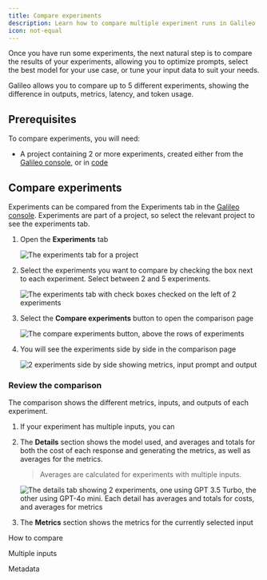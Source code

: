 ```yaml
---
title: Compare experiments
description: Learn how to compare multiple experiment runs in Galileo
icon: not-equal
---
```


Once you have run some experiments, the next natural step is to compare the results of your experiments, allowing you to optimize prompts, select the best model for your use case, or tune your input data to suit your needs.

Galileo allows you to compare up to 5 different experiments, showing the difference in outputs, metrics, latency, and token usage.

## Prerequisites

To compare experiments, you will need:

- A project containing 2 or more experiments, created either from the [Galileo console](concepts/experiments/running-experiments-in-console), or in [code](concepts/experiments/running-experiments) 

## Compare experiments

Experiments can be compared from the Experiments tab in the [Galileo console](https://app.galileo.ai/). Experiments are part of a project, so select the relevant project to see the experiments tab.

1. Open the **Experiments** tab

    ![The experiments tab for a project](/images/concepts/experiments/experiments-tab.webp)

1. Select the experiments you want to compare by checking the box next to each experiment. Select between 2 and 5 experiments.

    ![The experiments tab with check boxes checked on the left of 2 experiments](/images/concepts/experiments/select-experiments.webp)

1. Select the **Compare experiments** button to open the comparison page

    ![The compare experiments button, above the rows of experiments](/images/concepts/experiments/compare-experiments-button.webp)

1. You will see the experiments side by side in the comparison page

    ![2 experiments side by side showing metrics, input prompt and output](/images/concepts/experiments/compare-2-experiments-full.webp)

### Review the comparison

The comparison shows the different metrics, inputs, and outputs of each experiment.

1. If your experiment has multiple inputs, you can 

1. The **Details** section shows the model used, and averages and totals for both the cost of each response and generating the metrics, as well as averages for the metrics.

    > Averages are calculated for experiments with multiple inputs.

    ![The details tab showing 2 experiments, one using GPT 3.5 Turbo, the other using GPT-4o mini. Each detail has averages and totals for costs, and averages for metrics](/images/concepts/experiments/details.webp)

1. The **Metrics** section shows the metrics for the currently selected input




How to compare

Multiple inputs

Metadata